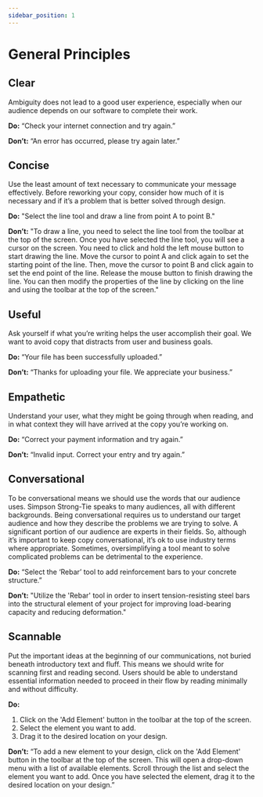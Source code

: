 ```yaml
---
sidebar_position: 1
---
```


# General Principles

## Clear

Ambiguity does not lead to a good user experience, especially when our audience depends on our software to complete their work. 

**Do:** “Check your internet connection and try again.” 

**Don’t:** “An error has occurred, please try again later.”

## Concise

Use the least amount of text necessary to communicate your message effectively. Before reworking your copy, consider how much of it is necessary and if it’s a problem that is better solved through design. 

**Do:** "Select the line tool and draw a line from point A to point B."

**Don’t:** "To draw a line, you need to select the line tool from the toolbar at the top of the screen. Once you have selected the line tool, you will see a cursor on the screen. You need to click and hold the left mouse button to start drawing the line. Move the cursor to point A and click again to set the starting point of the line. Then, move the cursor to point B and click again to set the end point of the line. Release the mouse button to finish drawing the line. You can then modify the properties of the line by clicking on the line and using the toolbar at the top of the screen."

## Useful

Ask yourself if what you’re writing helps the user accomplish their goal. We want to avoid copy that distracts from user and business goals.

**Do:** “Your file has been successfully uploaded.”

**Don’t:** “Thanks for uploading your file. We appreciate your business.”

## Empathetic

Understand your user, what they might be going through when reading, and in what context they will have arrived at the copy you’re working on.

**Do:** “Correct your payment information and try again.”

**Don’t:** “Invalid input. Correct your entry and try again.”

## Conversational

To be conversational means we should use the words that our audience uses. Simpson Strong-Tie speaks to many audiences, all with different backgrounds. Being conversational requires us to understand our target audience and how they describe the problems we are trying to solve.
A significant portion of our audience are experts in their fields. So, although it’s important to keep copy conversational, it’s ok to use industry terms where appropriate. Sometimes, oversimplifying a tool meant to solve complicated problems can be detrimental to the experience.

**Do:** “Select the ‘Rebar’ tool to add reinforcement bars to your concrete structure.”

**Don’t:** "Utilize the 'Rebar' tool in order to insert tension-resisting steel bars into the structural element of your project for improving load-bearing capacity and reducing deformation."

## Scannable

Put the important ideas at the beginning of our communications, not buried beneath introductory text and fluff. This means we should write for scanning first and reading second. Users should be able to understand essential information needed to proceed in their flow by reading minimally and without difficulty.

**Do:**
1. Click on the 'Add Element' button in the toolbar at the top of the screen.
2. Select the element you want to add.
3. Drag it to the desired location on your design.

**Don’t:** 
“To add a new element to your design, click on the 'Add Element' button in the toolbar at the top of the screen. This will open a drop-down menu with a list of available elements. Scroll through the list and select the element you want to add. Once you have selected the element, drag it to the desired location on your design.”
